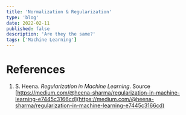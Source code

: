 ```yaml
---
title: 'Normalization & Regularization'
type: 'blog'
date: 2022-02-11
published: false
description: 'Are they the same?'
tags: ['Machine Learning']
---
```


# References

1. S. Heena. _Regularization in Machine Learning_. Source [https://medium.com/@heena-sharma/regularization-in-machine-learning-e7445c3166cd](https://medium.com/@heena-sharma/regularization-in-machine-learning-e7445c3166cd)